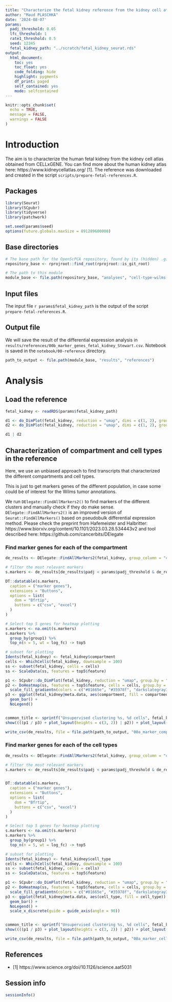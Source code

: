 ```yaml
---
title: "Characterize the fetal kidney reference from the kidney cell atlas"
author: "Maud PLASCHKA"
date: '2024-08-07'
params:
  padj_threshold: 0.05
  lfc_threshold: 1
  rate1_threshold: 0.5
  seed: 12345
  fetal_kidney_path: "../scratch/fetal_kidney_seurat.rds"
output:
  html_document:
    toc: yes
    toc_float: yes
    code_folding: hide
    highlight: pygments
    df_print: paged
    self_contained: yes
    mode: selfcontained
---
```


```r
knitr::opts_chunk$set(
  echo = TRUE,
  message = FALSE,
  warnings = FALSE
)
```


# Introduction

The aim is to characterize the human fetal kidney from the kidney cell atlas obtained from CELLxGENE.
You can find more about the human kidney atlas here: https://www.kidneycellatlas.org/ [1].
The reference was downloaded and created in the script `scripts/prepare-fetal-references.R`.

## Packages

```r
library(Seurat)
library(SCpubr)
library(tidyverse)
library(patchwork)

set.seed(params$seed)
options(future.globals.maxSize = 891289600000)
```


## Base directories

```r
# The base path for the OpenScPCA repository, found by its (hidden) .git directory
repository_base <- rprojroot::find_root(rprojroot::is_git_root)

# The path to this module
module_base <- file.path(repository_base, "analyses", "cell-type-wilms-tumor-06")
```


## Input files

The input file `r params$fetal_kidney_path` is the output of the script `prepare-fetal-references.R`.


## Output file

We will save the result of the differential expression analysis in `results/references/00b_marker_genes_fetal_kidney_Stewart.csv`.
Notebook is saved in the `notebook/00-reference` directory.

```r
path_to_output <- file.path(module_base, "results", "references")
```

# Analysis

## Load the reference

```r
fetal_kidney <- readRDS(params$fetal_kidney_path)

d1 <- do_DimPlot(fetal_kidney, reduction = "umap", dims = c(1, 2), group.by = "compartment", label = TRUE, repel = TRUE) + NoLegend()
d2 <- do_DimPlot(fetal_kidney, reduction = "umap", dims = c(1, 2), group.by = "cell_type", label = TRUE, repel = TRUE) + NoLegend()

d1 | d2
```

## Characterization of compartment and cell types in the reference

Here, we use an unbiased approach to find transcripts that characterized the different compartments and cell types.

This is just to get markers genes of the different population, in case some could be of interest for the Wilms tumor annotations.

We run `DElegate::FindAllMarkers2()` to find markers of the different clusters and manually check if they do make sense.
`DElegate::FindAllMarkers2()` is an improved version of `Seurat::FindAllMarkers()` based on pseudobulk differential expression method.
Please check the preprint from Hafemeister and Halbritter: https://www.biorxiv.org/content/10.1101/2023.03.28.534443v2
and tool described here: https://github.com/cancerbits/DElegate

### Find marker genes for each of the compartment


```r
de_results <- DElegate::FindAllMarkers2(fetal_kidney, group_column = "compartment", )

# filter the most relevant markers
s.markers <- de_results[de_results$padj < params$padj_threshold & de_results$log_fc > params$lfc_threshold & de_results$rate1 > params$rate1_threshold, ]

DT::datatable(s.markers,
  caption = ("marker genes"),
  extensions = "Buttons",
  options = list(
    dom = "Bfrtip",
    buttons = c("csv", "excel")
  )
)

# Select top 5 genes for heatmap plotting
s.markers <- na.omit(s.markers)
s.markers %>%
  group_by(group1) %>%
  top_n(n = 5, wt = log_fc) -> top5

# subset for plotting
Idents(fetal_kidney) <- fetal_kidney$compartment
cells <- WhichCells(fetal_kidney, downsample = 100)
ss <- subset(fetal_kidney, cells = cells)
ss <- ScaleData(ss, features = top5$feature)

p1 <- SCpubr::do_DimPlot(fetal_kidney, reduction = "umap", group.by = "compartment", label = TRUE, repel = TRUE) + ggtitle("compartment")
p2 <- DoHeatmap(ss, features = top5$feature, cells = cells, group.by = "compartment") + NoLegend() +
  scale_fill_gradientn(colors = c("#01665e", "#35978f", "darkslategray3", "#f7f7f7", "#fee391", "#fec44f", "#F9AD03"))
p3 <- ggplot(fetal_kidney@meta.data, aes(compartment, fill = compartment)) +
  geom_bar() +
  NoLegend()


common_title <- sprintf("Unsupervised clustering %s, %d cells", fetal_kidney@meta.data$orig.ident[1], ncol(fetal_kidney))
show((((p1 / p3) + plot_layout(heights = c(3, 2)) | p2)) + plot_layout(widths = c(1, 2)) + plot_layout(heights = c(3, 1)) + plot_annotation(title = common_title))

write_csv(de_results, file = file.path(path_to_output, "00a_marker_compartment_fetal_kidney_Stewart.csv"))
```


### Find marker genes for each of the cell types


```r
de_results <- DElegate::FindAllMarkers2(fetal_kidney, group_column = "cell_type")

# filter the most relevant markers
s.markers <- de_results[de_results$padj < params$padj_threshold & de_results$log_fc > params$lfc_threshold & de_results$rate1 > params$rate1_threshold, ]


DT::datatable(s.markers,
  caption = ("marker genes"),
  extensions = "Buttons",
  options = list(
    dom = "Bfrtip",
    buttons = c("csv", "excel")
  )
)

# Select top 5 genes for heatmap plotting
s.markers <- na.omit(s.markers)
s.markers %>%
  group_by(group1) %>%
  top_n(n = 5, wt = log_fc) -> top5

# subset for plotting
Idents(fetal_kidney) <- fetal_kidney$cell_type
cells <- WhichCells(fetal_kidney, downsample = 100)
ss <- subset(fetal_kidney, cells = cells)
ss <- ScaleData(ss, features = top5$feature)

p1 <- SCpubr::do_DimPlot(fetal_kidney, reduction = "umap", group.by = "cell_type", label = TRUE, repel = TRUE) + ggtitle("cell_type") + NoLegend()
p2 <- DoHeatmap(ss, features = top5$feature, cells = cells, group.by = "cell_type") + NoLegend() +
  scale_fill_gradientn(colors = c("#01665e", "#35978f", "darkslategray3", "#f7f7f7", "#fee391", "#fec44f", "#F9AD03"))
p3 <- ggplot(fetal_kidney@meta.data, aes(cell_type, fill = cell_type)) +
  geom_bar() +
  NoLegend() +
  scale_x_discrete(guide = guide_axis(angle = 90))


common_title <- sprintf("Unsupervised clustering %s, %d cells", fetal_kidney@meta.data$orig.ident[1], ncol(fetal_kidney))
show((((p1 / p3) + plot_layout(heights = c(3, 2)) | p2)) + plot_layout(widths = c(1, 1)) + plot_layout(heights = c(3, 1)) + plot_annotation(title = common_title))

write_csv(de_results, file = file.path(path_to_output, "00a_marker_cell-type_fetal_kidney_Stewart.csv"))
```

## References

- [1] https://www.science.org/doi/10.1126/science.aat5031

## Session info

```r
sessionInfo()
```


